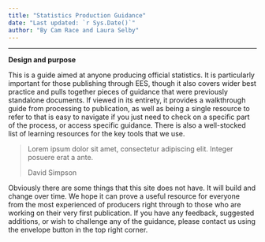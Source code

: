 ```yaml
---
title: "Statistics Production Guidance"
date: "Last updated: `r Sys.Date()`"
author: "By Cam Race and Laura Selby"
---
```


---


**Design and purpose**


This is a guide aimed at anyone producing official statistics. It is particularly important for those publishing through EES, though it also covers wider best practice and pulls together pieces of guidance that were previously standalone documents. If viewed in its entirety, it provides a walkthrough guide from processing to publication, as well as being a single resource to refer to that is easy to navigate if you just need to check on a specific part of the process, or access specific guidance. There is also a well-stocked list of learning resources for the key tools that we use.




<blockquote class="blockquote">
  <p class="mb-0">Lorem ipsum dolor sit amet, consectetur adipiscing elit. Integer posuere erat a ante.</p>
  <footer class="blockquote-footer">David Simpson</footer>
</blockquote>




Obviously there are some things that this site does not have. It will build and change over time. We hope it can prove a useful resource for everyone from the most experienced of producers right through to those who are working on their very first publication. If you have any feedback, suggested additions, or wish to challenge any of the guidance, please contact us using the envelope button in the top right corner.
